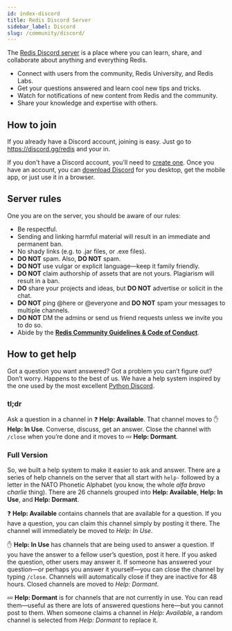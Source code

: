```yaml
---
id: index-discord
title: Redis Discord Server
sidebar_label: Discord
slug: /community/discord/
---
```


The [Redis Discord server](https://discord.gg/redis) is a place where you can learn, share, and collaborate about anything and everything Redis.

- Connect with users from the community, Redis University, and Redis Labs.
- Get your questions answered and learn cool new tips and tricks.
- Watch for notifications of new content from Redis and the community.
- Share your knowledge and expertise with others.


## How to join

If you already have a Discord account, joining is easy. Just go to https://discord.gg/redis and your in.

If you don't have a Discord account, you'll need to [create one](https://discord.com/register). Once you have an account, you can [download Discord](https://discord.com/) for you desktop, get the mobile app, or just use it in a browser.


## Server rules

One you are on the server, you should be aware of our rules:


- Be respectful.
- Sending and linking harmful material will result in an immediate and permanent ban.
- No shady links (e.g. to .jar files, or .exe files).
- **DO NOT** spam. Also, **DO NOT** spam.
- **DO NOT** use vulgar or explicit language—keep it family friendly.
- **DO NOT** claim authorship of assets that are not yours. Plagiarism will result in a ban.
- **DO** share your projects and ideas, but **DO NOT** advertise or solicit in the chat.
- **DO NOT** ping @here or @everyone and **DO NOT** spam your messages to multiple channels.
- **DO NOT** DM the admins or send us friend requests unless we invite you to do so.
- Abide by the **[Redis Community Guidelines & Code of Conduct](https://redis.com/community/community-guidelines-code-of-conduct/)**.

## How to get help

Got a question you want answered? Got a problem you can’t figure out? Don’t worry. Happens to the best of us. We have a help system inspired by the one used by the most excellent [Python Discord](https://pythondiscord.com/).

### tl;dr

Ask a question in a channel in :question: **Help: Available**. That channel moves to :raised_hand: **Help: In Use**. Converse, discuss, get an answer. Close the channel with `/close` when you’re done and it moves to :zzz: **Help: Dormant**.

### Full Version

So, we built a help system to make it easier to ask and answer. There are a series of help channels on the server that all start with `help-` followed by a letter in the NATO Phonetic Alphabet (you know, the whole *alfa bravo charlie* thing). There are 26 channels grouped into **Help: Available**, **Help: In Use**, and **Help: Dormant**.

:question: **Help: Available** contains channels that are available for a question. If you have a question, you can claim this channel simply by posting it there. The channel will immediately be moved to *Help: In Use*.

:raised_hand: **Help: In Use** has channels that are being used to answer a question. If you have the answer to a fellow user’s question, post it here. If you asked the question, other users may answer it. If someone has answered your question—or perhaps you answer it yourself—you can close the channel by typing `/close`. Channels will automatically close if they are inactive for 48 hours. Closed channels are moved to *Help: Dormant*.

:zzz:  **Help: Dormant** is for channels that are not currently in use. You can read them—useful as there are lots of answered questions here—but you cannot post to them. When someone claims a channel in *Help: Available*, a random channel is selected from *Help: Dormant* to replace it.
